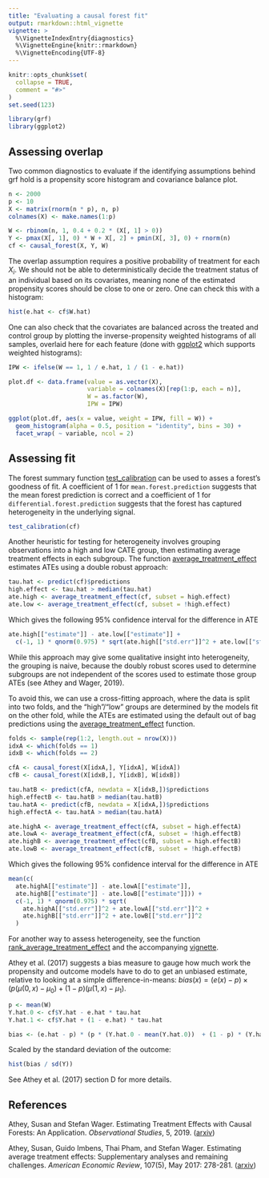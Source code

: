 ```yaml
---
title: "Evaluating a causal forest fit"
output: rmarkdown::html_vignette
vignette: >
  %\VignetteIndexEntry{diagnostics}
  %\VignetteEngine{knitr::rmarkdown}
  %\VignetteEncoding{UTF-8}
---
```


```r
knitr::opts_chunk$set(
  collapse = TRUE,
  comment = "#>"
)
set.seed(123)
```

```r
library(grf)
library(ggplot2)
```

## Assessing overlap

Two common diagnostics to evaluate if the identifying assumptions behind grf hold is a propensity score histogram and covariance balance plot.

```r
n <- 2000
p <- 10
X <- matrix(rnorm(n * p), n, p)
colnames(X) <- make.names(1:p)

W <- rbinom(n, 1, 0.4 + 0.2 * (X[, 1] > 0))
Y <- pmax(X[, 1], 0) * W + X[, 2] + pmin(X[, 3], 0) + rnorm(n)
cf <- causal_forest(X, Y, W)
```

The overlap assumption requires a positive probability of treatment for each $X_i$. We should not be able to deterministically decide the treatment status of an individual based on its covariates, meaning none of the estimated propensity scores should be close to one or zero. One can check this with a histogram:

```r
hist(e.hat <- cf$W.hat)
```

One can also check that the covariates are balanced across the treated and control group by plotting the inverse-propensity weighted histograms of all samples, overlaid here for each feature (done with [ggplot2](https://ggplot2.tidyverse.org/index.html) which supports weighted histograms):

```r
IPW <- ifelse(W == 1, 1 / e.hat, 1 / (1 - e.hat))

plot.df <- data.frame(value = as.vector(X),
                      variable = colnames(X)[rep(1:p, each = n)],
                      W = as.factor(W),
                      IPW = IPW)

ggplot(plot.df, aes(x = value, weight = IPW, fill = W)) +
  geom_histogram(alpha = 0.5, position = "identity", bins = 30) +
  facet_wrap( ~ variable, ncol = 2)
```

## Assessing fit

The forest summary function [test_calibration](https://grf-labs.github.io/grf/reference/test_calibration.html) can be used to asses a forest's goodness of fit. A coefficient of 1 for `mean.forest.prediction` suggests that the mean forest prediction is correct and a coefficient of 1 for `differential.forest.prediction` suggests that the forest has captured heterogeneity in the underlying signal.

```r
test_calibration(cf)
```

Another heuristic for testing for heterogeneity involves grouping observations into a high and low CATE group, then estimating average treatment effects in each subgroup. The function [average_treatment_effect](https://grf-labs.github.io/grf/reference/average_treatment_effect.html) estimates ATEs using a double robust approach:

```r
tau.hat <- predict(cf)$predictions
high.effect <- tau.hat > median(tau.hat)
ate.high <- average_treatment_effect(cf, subset = high.effect)
ate.low <- average_treatment_effect(cf, subset = !high.effect)
```

Which gives the following 95% confidence interval for the difference in ATE

```r
ate.high[["estimate"]] - ate.low[["estimate"]] +
  c(-1, 1) * qnorm(0.975) * sqrt(ate.high[["std.err"]]^2 + ate.low[["std.err"]]^2)
```

While this approach may give some qualitative insight into heterogeneity, the grouping is naive, because the doubly robust scores used to determine subgroups are not independent of the scores used to estimate those group ATEs (see Athey and Wager, 2019). 

To avoid this, we can use a cross-fitting approach, where the data is split into two folds, and the "high"/"low" groups are determined by the models fit on the other fold, while the ATEs are estimated using the default out of bag predictions using the [average_treatment_effect](https://grf-labs.github.io/grf/reference/average_treatment_effect.html) function. 

```r
folds <- sample(rep(1:2, length.out = nrow(X)))
idxA <- which(folds == 1)
idxB <- which(folds == 2)

cfA <- causal_forest(X[idxA,], Y[idxA], W[idxA])
cfB <- causal_forest(X[idxB,], Y[idxB], W[idxB])

tau.hatB <- predict(cfA, newdata = X[idxB,])$predictions
high.effectB <- tau.hatB > median(tau.hatB)
tau.hatA <- predict(cfB, newdata = X[idxA,])$predictions
high.effectA <- tau.hatA > median(tau.hatA)

ate.highA <- average_treatment_effect(cfA, subset = high.effectA)
ate.lowA <- average_treatment_effect(cfA, subset = !high.effectB)
ate.highB <- average_treatment_effect(cfB, subset = high.effectB)
ate.lowB <- average_treatment_effect(cfB, subset = !high.effectB)

```

Which gives the following 95% confidence interval for the difference in ATE

```r
mean(c(
  ate.highA[["estimate"]] - ate.lowA[["estimate"]],
  ate.highB[["estimate"]] - ate.lowB[["estimate"]])) +
  c(-1, 1) * qnorm(0.975) * sqrt(
    ate.highA[["std.err"]]^2 + ate.lowA[["std.err"]]^2 +
    ate.highB[["std.err"]]^2 + ate.lowB[["std.err"]]^2
  )
```

For another way to assess heterogeneity, see the function [rank_average_treatment_effect](https://grf-labs.github.io/grf/reference/rank_average_treatment_effect.html) and the accompanying [vignette](https://grf-labs.github.io/grf/articles/rate.html).

Athey et al. (2017) suggests a bias measure to gauge how much work the propensity and outcome models have to do to get an unbiased estimate, relative to looking at a simple difference-in-means: $bias(x) = (e(x) - p) \times (p(\mu(0, x) - \mu_0) + (1 - p) (\mu(1, x) - \mu_1)$.

```r
p <- mean(W)
Y.hat.0 <- cf$Y.hat - e.hat * tau.hat
Y.hat.1 <- cf$Y.hat + (1 - e.hat) * tau.hat

bias <- (e.hat - p) * (p * (Y.hat.0 - mean(Y.hat.0))  + (1 - p) * (Y.hat.1 - mean(Y.hat.1)))
```

Scaled by the standard deviation of the outcome:

```r
hist(bias / sd(Y))
```

See Athey et al. (2017) section D for more details.

## References
Athey, Susan and Stefan Wager. Estimating Treatment Effects with Causal Forests: An Application. _Observational Studies_, 5, 2019. ([arxiv](https://arxiv.org/abs/1902.07409))

Athey, Susan, Guido Imbens, Thai Pham, and Stefan Wager. Estimating average treatment effects: Supplementary analyses and remaining challenges. _American Economic Review_, 107(5), May 2017: 278-281. ([arxiv](https://arxiv.org/abs/1702.01250))
